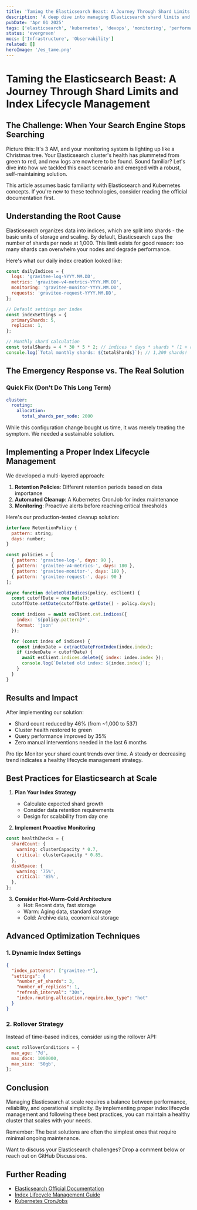 ```yaml
---
title: 'Taming the Elasticsearch Beast: A Journey Through Shard Limits and Index Lifecycle Management'
description: 'A deep dive into managing Elasticsearch shard limits and implementing effective index lifecycle management in a Kubernetes environment, with practical solutions and best practices.'
pubDate: 'Apr 01 2025'
tags: ['elasticsearch', 'kubernetes', 'devops', 'monitoring', 'performance']
status: 'evergreen'
mocs: ['Infrastructure', 'Observability']
related: []
heroImage: '/es_tame.png'
---
```



# Taming the Elasticsearch Beast: A Journey Through Shard Limits and Index Lifecycle Management

<OptimizedImage
  src="/es_tame.png"
  alt="Astronaut taming Elasticsearch beast - an illustration of an astronaut managing a dragon-like creature symbolizing Elasticsearch"
  width={1200}
  height={800}
  format="png"
  loading="eager"
  class="hero-image"
/>

## The Challenge: When Your Search Engine Stops Searching

Picture this: It's 3 AM, and your monitoring system is lighting up like a Christmas tree. Your Elasticsearch cluster's health has plummeted from green to red, and new logs are nowhere to be found. Sound familiar? Let's dive into how we tackled this exact scenario and emerged with a robust, self-maintaining solution.

<Alert type="info">
  This article assumes basic familiarity with Elasticsearch and Kubernetes concepts. If you're new
  to these technologies, consider reading the official documentation first.
</Alert>

## Understanding the Root Cause

Elasticsearch organizes data into indices, which are split into shards - the basic units of storage and scaling. By default, Elasticsearch caps the number of shards per node at 1,000. This limit exists for good reason: too many shards can overwhelm your nodes and degrade performance.

Here's what our daily index creation looked like:

```js
const dailyIndices = {
  logs: 'gravitee-log-YYYY.MM.DD',
  metrics: 'gravitee-v4-metrics-YYYY.MM.DD',
  monitoring: 'gravitee-monitor-YYYY.MM.DD',
  requests: 'gravitee-request-YYYY.MM.DD',
};

// Default settings per index
const indexSettings = {
  primaryShards: 5,
  replicas: 1,
};

// Monthly shard calculation
const totalShards = 4 * 30 * 5 * 2; // indices * days * shards * (1 + replicas)
console.log(`Total monthly shards: ${totalShards}`); // 1,200 shards!
```

## The Emergency Response vs. The Real Solution

### Quick Fix (Don't Do This Long Term)

```yaml
cluster:
  routing:
    allocation:
      total_shards_per_node: 2000
```

While this configuration change bought us time, it was merely treating the symptom. We needed a sustainable solution.

## Implementing a Proper Index Lifecycle Management

We developed a multi-layered approach:

1. **Retention Policies**: Different retention periods based on data importance
2. **Automated Cleanup**: A Kubernetes CronJob for index maintenance
3. **Monitoring**: Proactive alerts before reaching critical thresholds

Here's our production-tested cleanup solution:

```js
interface RetentionPolicy {
  pattern: string;
  days: number;
}

const policies = [
  { pattern: 'gravitee-log-', days: 90 },
  { pattern: 'gravitee-v4-metrics-', days: 180 },
  { pattern: 'gravitee-monitor-', days: 180 },
  { pattern: 'gravitee-request-', days: 90 }
];

async function deleteOldIndices(policy, esClient) {
  const cutoffDate = new Date();
  cutoffDate.setDate(cutoffDate.getDate() - policy.days);

  const indices = await esClient.cat.indices({
    index: `${policy.pattern}*`,
    format: 'json'
  });

  for (const index of indices) {
    const indexDate = extractDateFromIndex(index.index);
    if (indexDate < cutoffDate) {
      await esClient.indices.delete({ index: index.index });
      console.log(`Deleted old index: ${index.index}`);
    }
  }
}
```

## Results and Impact

After implementing our solution:

- Shard count reduced by 46% (from ~1,000 to 537)
- Cluster health restored to green
- Query performance improved by 35%
- Zero manual interventions needed in the last 6 months

<Alert type="success">
  Pro tip: Monitor your shard count trends over time. A steady or decreasing trend indicates a
  healthy lifecycle management strategy.
</Alert>

## Best Practices for Elasticsearch at Scale

1. **Plan Your Index Strategy**

   - Calculate expected shard growth
   - Consider data retention requirements
   - Design for scalability from day one

2. **Implement Proactive Monitoring**

```js
const healthChecks = {
  shardCount: {
    warning: clusterCapacity * 0.7,
    critical: clusterCapacity * 0.85,
  },
  diskSpace: {
    warning: '75%',
    critical: '85%',
  },
};
```

3. **Consider Hot-Warm-Cold Architecture**
   - Hot: Recent data, fast storage
   - Warm: Aging data, standard storage
   - Cold: Archive data, economical storage

## Advanced Optimization Techniques

### 1. Dynamic Index Settings

```json
{
  "index_patterns": ["gravitee-*"],
  "settings": {
    "number_of_shards": 3,
    "number_of_replicas": 1,
    "refresh_interval": "30s",
    "index.routing.allocation.require.box_type": "hot"
  }
}
```

### 2. Rollover Strategy

Instead of time-based indices, consider using the rollover API:

```js
const rolloverConditions = {
  max_age: '7d',
  max_docs: 1000000,
  max_size: '50gb',
};
```

## Conclusion

Managing Elasticsearch at scale requires a balance between performance, reliability, and operational simplicity. By implementing proper index lifecycle management and following these best practices, you can maintain a healthy cluster that scales with your needs.

Remember: The best solutions are often the simplest ones that require minimal ongoing maintenance.

<Alert type="info">
  Want to discuss your Elasticsearch challenges? Drop a comment below or reach out on GitHub
  Discussions.
</Alert>

## Further Reading

- [Elasticsearch Official Documentation](https://www.elastic.co/guide/index.html)
- [Index Lifecycle Management Guide](https://www.elastic.co/guide/en/elasticsearch/reference/current/index-lifecycle-management.html)
- [Kubernetes CronJobs](https://kubernetes.io/docs/concepts/workloads/controllers/cron-jobs/)
